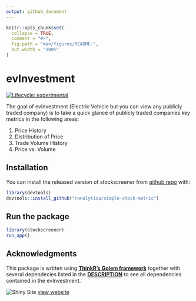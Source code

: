 ```yaml
---
output: github_document
---
```


<!-- README.md is generated from README.Rmd. Please edit that file -->

```r
knitr::opts_chunk$set(
  collapse = TRUE,
  comment = "#>",
  fig.path = "man/figures/README-",
  out.width = "100%"
)
```

# evInvestment

<!-- badges: start -->
[![Lifecycle: experimental](https://img.shields.io/badge/lifecycle-experimental-orange.svg)](https://www.tidyverse.org/lifecycle/#experimental)
<!-- badges: end -->

The goal of evInvestment (Electric Vehicle but you can view any publicly traded company) is to take a quick glance of publicly traded companies key metrics in the following areas:

1. Price History
2. Distribution of Price
3. Trade Volume History
4. Price vs. Volume

## Installation

You can install the released version of stockscreener from [github repo](https://github.com/ranalytica/EV_Players) with:

``` r
library(devtools)
devtools::install_github("ranalytica/simple-stock-metric")
```

## Run the package

``` r
library(stockscreener)
run_app()
```
## Acknowledgments

This package is written using **[ThinkR's Golem framework](https://github.com/ThinkR-open/golem)** together with several dependecies listed in the **[DESCRIPTION](https://github.com/ranalytica/EV_Players/blob/master/DESCRIPTION)** to see all dependencies contained in the evInvestment. 

![Shiny Site](./shiny.png) [view website](https://ranalytica.shinyapps.io/simple_stock_metric/){target="_blank"} 

